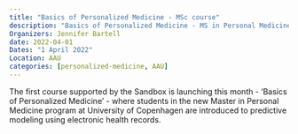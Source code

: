 ```yaml
---
title: "Basics of Personalized Medicine - MSc course"
description: "Basics of Personalized Medicine - MS in Personal Medicine program"
Organizers: Jennifer Bartell
date: 2022-04-01
Dates: "1 April 2022"
Location: AAU
categories: [personalized-medicine, AAU]
---
```


The first course supported by the Sandbox is launching this month - 'Basics of Personalized Medicine' - where students in the new Master in Personal Medicine program at University of Copenhagen are introduced to predictive modeling using electronic health records.